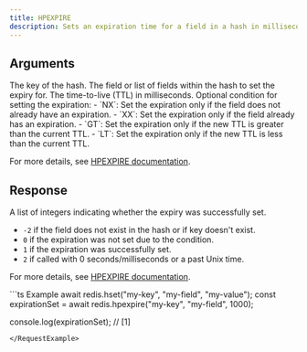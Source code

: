 ```yaml
---
title: HPEXPIRE
description: Sets an expiration time for a field in a hash in milliseconds.
---
```


## Arguments

<ParamField body="key" type="string" required>
  The key of the hash.
</ParamField>

<ParamField body="fields" type="string | number | (string | number)[]" required>
  The field or list of fields within the hash to set the expiry for.
</ParamField>

<ParamField body="milliseconds" type="number" required>
  The time-to-live (TTL) in milliseconds.
</ParamField>

<ParamField body="option" type="string" optional>
  Optional condition for setting the expiration:
  - `NX`: Set the expiration only if the field does not already have an expiration.
  - `XX`: Set the expiration only if the field already has an expiration.
  - `GT`: Set the expiration only if the new TTL is greater than the current TTL.
  - `LT`: Set the expiration only if the new TTL is less than the current TTL.

  For more details, see [HPEXPIRE documentation](https://redis.io/commands/hpexpire).
</ParamField>

## Response

<ResponseField type="number[]" required>
  A list of integers indicating whether the expiry was successfully set.

  - `-2` if the field does not exist in the hash or if key doesn't exist.
  - `0` if the expiration was not set due to the condition.
  - `1` if the expiration was successfully set.
  - `2` if called with 0 seconds/milliseconds or a past Unix time.

  For more details, see [HPEXPIRE documentation](https://redis.io/commands/hpexpire).
</ResponseField>

<RequestExample>
```ts Example
await redis.hset("my-key", "my-field", "my-value");
const expirationSet = await redis.hpexpire("my-key", "my-field", 1000);

console.log(expirationSet); // [1]
```
</RequestExample>
